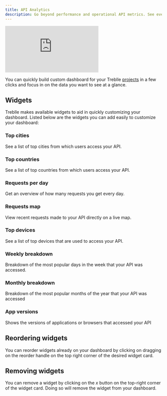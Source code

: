 ```yaml
---
title: API Analytics
description: Go beyond performance and operational API metrics. See everything that matters to your business. Explore essential growth and usage metrics in a fully customizable dashboard!
---
```


<iframe class="w-full aspect-[16/9]" src="https://www.youtube.com/embed/E_PsIQoMehY?si=8L-cwzuIkEb238tL" aria-label="YouTube video player" frameborder="0" allow="accelerometer; autoplay; clipboard-write; encrypted-media; gyroscope; picture-in-picture; web-share" allowfullscreen></iframe>

You can quickly build custom dashboard for your Treblle [projects](/treblle/dashboard) in a few clicks and focus in on the data you want to see at a glance.

## Widgets

Treblle makes available widgets to aid in quickly customizing your dashboard.
Listed below are the widgets you can add easily to customize your dashboard:

### Top cities

See a list of top cities from which users access your API.

### Top countries

See a list of top countries from which users access your API.

### Requests per day

Get an overview of how many requests you get every day.

### Requests map

View recent requests made to your API directly on a live map.

### Top devices

See a list of top devices that are used to access your API.

### Weekly breakdown

Breakdown of the most popular days in the week that your API was accessed.

### Monthly breakdown

Breakdown of the most popular months of the year that your API was accessed

### App versions

Shows the versions of applications or browsers that accessed your API

## Reordering widgets

You can reorder widgets already on your dashboard by clicking on dragging on the reorder handle on the top right corner of the desired widget card.

## Removing widgets

You can remove a widget by clicking on the _x_ button on the top-right corner of the widget card. Doing so will remove the widget from your dashboard.